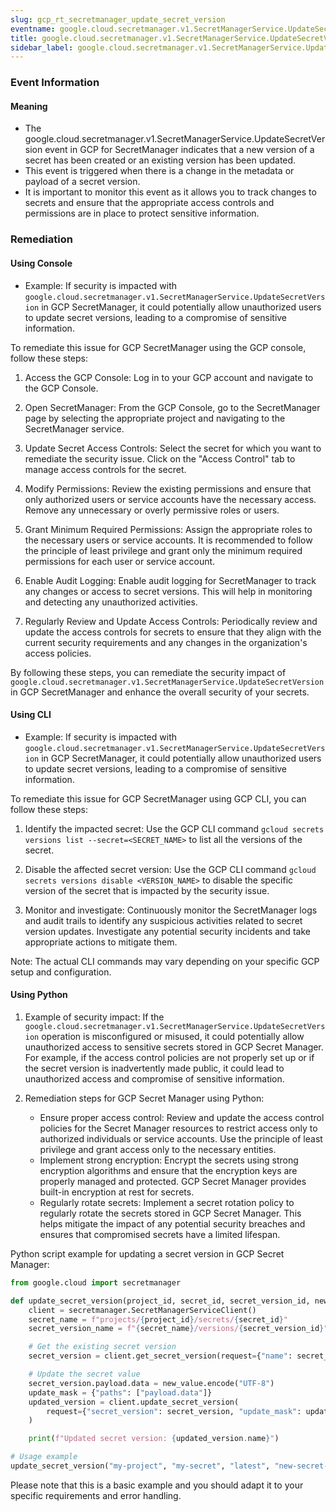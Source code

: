 ```yaml
--- 
slug: gcp_rt_secretmanager_update_secret_version
eventname: google.cloud.secretmanager.v1.SecretManagerService.UpdateSecretVersion
title: google.cloud.secretmanager.v1.SecretManagerService.UpdateSecretVersion
sidebar_label: google.cloud.secretmanager.v1.SecretManagerService.UpdateSecretVersion
---
```

                       
### Event Information

#### Meaning

- The google.cloud.secretmanager.v1.SecretManagerService.UpdateSecretVersion event in GCP for SecretManager indicates that a new version of a secret has been created or an existing version has been updated.
- This event is triggered when there is a change in the metadata or payload of a secret version.
- It is important to monitor this event as it allows you to track changes to secrets and ensure that the appropriate access controls and permissions are in place to protect sensitive information.

### Remediation

#### Using Console

- Example: If security is impacted with `google.cloud.secretmanager.v1.SecretManagerService.UpdateSecretVersion` in GCP SecretManager, it could potentially allow unauthorized users to update secret versions, leading to a compromise of sensitive information.

To remediate this issue for GCP SecretManager using the GCP console, follow these steps:

1. Access the GCP Console: Log in to your GCP account and navigate to the GCP Console.

2. Open SecretManager: From the GCP Console, go to the SecretManager page by selecting the appropriate project and navigating to the SecretManager service.

3. Update Secret Access Controls: Select the secret for which you want to remediate the security issue. Click on the "Access Control" tab to manage access controls for the secret.

4. Modify Permissions: Review the existing permissions and ensure that only authorized users or service accounts have the necessary access. Remove any unnecessary or overly permissive roles or users.

5. Grant Minimum Required Permissions: Assign the appropriate roles to the necessary users or service accounts. It is recommended to follow the principle of least privilege and grant only the minimum required permissions for each user or service account.

6. Enable Audit Logging: Enable audit logging for SecretManager to track any changes or access to secret versions. This will help in monitoring and detecting any unauthorized activities.

7. Regularly Review and Update Access Controls: Periodically review and update the access controls for secrets to ensure that they align with the current security requirements and any changes in the organization's access policies.

By following these steps, you can remediate the security impact of `google.cloud.secretmanager.v1.SecretManagerService.UpdateSecretVersion` in GCP SecretManager and enhance the overall security of your secrets.

#### Using CLI

- Example: If security is impacted with `google.cloud.secretmanager.v1.SecretManagerService.UpdateSecretVersion` in GCP SecretManager, it could potentially allow unauthorized users to update secret versions, leading to a compromise of sensitive information.

To remediate this issue for GCP SecretManager using GCP CLI, you can follow these steps:

1. Identify the impacted secret: Use the GCP CLI command `gcloud secrets versions list --secret=<SECRET_NAME>` to list all the versions of the secret.

2. Disable the affected secret version: Use the GCP CLI command `gcloud secrets versions disable <VERSION_NAME>` to disable the specific version of the secret that is impacted by the security issue.

3. Monitor and investigate: Continuously monitor the SecretManager logs and audit trails to identify any suspicious activities related to secret version updates. Investigate any potential security incidents and take appropriate actions to mitigate them.

Note: The actual CLI commands may vary depending on your specific GCP setup and configuration.

#### Using Python

1. Example of security impact: If the `google.cloud.secretmanager.v1.SecretManagerService.UpdateSecretVersion` operation is misconfigured or misused, it could potentially allow unauthorized access to sensitive secrets stored in GCP Secret Manager. For example, if the access control policies are not properly set up or if the secret version is inadvertently made public, it could lead to unauthorized access and compromise of sensitive information.

2. Remediation steps for GCP Secret Manager using Python:
   - Ensure proper access control: Review and update the access control policies for the Secret Manager resources to restrict access only to authorized individuals or service accounts. Use the principle of least privilege and grant access only to the necessary entities.
   - Implement strong encryption: Encrypt the secrets using strong encryption algorithms and ensure that the encryption keys are properly managed and protected. GCP Secret Manager provides built-in encryption at rest for secrets.
   - Regularly rotate secrets: Implement a secret rotation policy to regularly rotate the secrets stored in GCP Secret Manager. This helps mitigate the impact of any potential security breaches and ensures that compromised secrets have a limited lifespan.

Python script example for updating a secret version in GCP Secret Manager:

```python
from google.cloud import secretmanager

def update_secret_version(project_id, secret_id, secret_version_id, new_value):
    client = secretmanager.SecretManagerServiceClient()
    secret_name = f"projects/{project_id}/secrets/{secret_id}"
    secret_version_name = f"{secret_name}/versions/{secret_version_id}"

    # Get the existing secret version
    secret_version = client.get_secret_version(request={"name": secret_version_name})

    # Update the secret value
    secret_version.payload.data = new_value.encode("UTF-8")
    update_mask = {"paths": ["payload.data"]}
    updated_version = client.update_secret_version(
        request={"secret_version": secret_version, "update_mask": update_mask}
    )

    print(f"Updated secret version: {updated_version.name}")

# Usage example
update_secret_version("my-project", "my-secret", "latest", "new-secret-value")
```

Please note that this is a basic example and you should adapt it to your specific requirements and error handling.


 